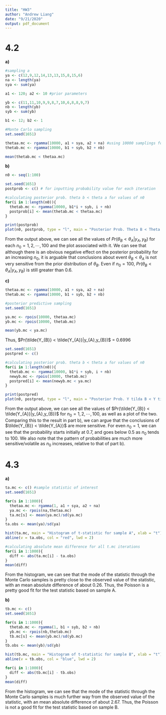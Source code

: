 ```yaml
---
title: "HW3"
author: "Andrew Liang"
date: "9/21/2020"
output: pdf_document
---
```


# 4.2

**a)**
```r
#sampling a
ya <- c(12,9,12,14,13,13,15,8,15,6)
na <- length(ya)
sya <- sum(ya)

a1 <- 120; a2 <- 10 #prior parameters 

yb <- c(11,11,10,9,9,8,7,10,6,8,8,9,7)
nb <- length(yb)
syb <- sum(yb)

b1 <- 12; b2 <- 1

#Monte Carlo sampling
set.seed(1651)

thetaa.mc <- rgamma(10000, a1 + sya, a2 + na) #using 10000 samplings for each theta
thetab.mc <- rgamma(10000, b1 + syb, b2 + nb)

mean(thetab.mc < thetaa.mc)
```

**b)**
```r
n0 <- seq(1:100)

set.seed(1651)
postprob <- c() # for inputting probability value for each iteration

#calculating posterior prob. theta b < theta a for values of n0
for(i in 1:length(n0)){
  thetab.mc <- rgamma(10000, b1*i + syb, i + nb)
  postprob[i] <- mean(thetab.mc < thetaa.mc)
}

print(postprob)
plot(n0, postprob, type = "l", main = "Posterior Prob. Theta B < Theta A", xlab = "n0", ylab = "Probability")
```

From the output above, we can see all the values of $Pr(\theta_{B} < \theta_{A}|y_{A},y_{B})$ for each $n_{0} = {1,2,\cdots,100}$ and the plot associated with it. We can see that although there is an obvious negative effect on the posterior probability for an increasing $n_{0}$, it is arguable that conclusions about event $\theta_{B} <\theta_{A}$ is not very sensitive from the prior distribution of $\theta_{B}$. Even if $n_{0} = 100$, $Pr(\theta_{B} < \theta_{A}|y_{A},y_{B})$ is still greater than 0.6.

**c)**
```r
thetaa.mc <- rgamma(10000, a1 + sya, a2 + na)
thetab.mc <- rgamma(10000, b1 + syb, b2 + nb)

#posterior predictive sampling
set.seed(1651)

ya.mc <- rpois(10000, thetaa.mc)
yb.mc <- rpois(10000, thetab.mc)

mean(yb.mc < ya.mc)
```
Thus, $Pr(\tilde{Y_{B}} < \tilde{Y_{A}}|y_{A},y_{B})$ = 0.6996

```r
set.seed(1651)
postpred <- c() 

#calculating posterior prob. theta b < theta a for values of n0
for(i in 1:length(n0)){
  thetab.mc <- rgamma(10000, b1*i + syb, i + nb)
  newyb.mc <- rpois(10000, thetab.mc)
  postpred[i] <- mean(newyb.mc < ya.mc)
}

print(postpred)
plot(n0, postpred, type = "l", main = "Posterior Prob. Y tilda B < Y tilda A", xlab = "n0", ylab = "Probability")
```
From the output above, we can see all the values of $Pr(\tilde{Y_{B}} < \tilde{Y_{A}}|y_{A},y_{B})$ for $n_{0} = 1,2,\cdots,100$, as well as a plot of the two. Comparing this to the result in part b), we can argue that the conclusions of $\tilde{Y_{B}} < \tilde{Y_{A}}$ are more sensitive. For even $n_{0} = 1$, we can see that the probability starts initially at 0.7, and goes below 0.5 as $n_{0}$ tends to 100. We also note that the pattern of probabilities are much more sensitive/volatile as $n_{0}$ increases, relative to that of part b).


# 4.3 

**a)**
```r
ta.mc <- c() #sample statistic of interest
set.seed(1651)

for(s in 1:1000){
  thetaa.mc <- rgamma(1, a1 + sya, a2 + na)
  ya.mc <- rpois(na,thetaa.mc)
  ta.mc[s] <- mean(ya.mc)/sd(ya.mc) 
}
ta.obs <- mean(ya)/sd(ya)

hist(ta.mc, main = "Histogram of t-statistic for sample A", xlab = "t")
abline(v = ta.obs, col = "red", lwd = 2)

#calculating absolute mean difference for all t.mc iterations
for(i in 1:1000){
  diff <- abs(ta.mc[i] - ta.obs)
}
mean(diff)
```
From the histogram, we can see that the mode of the statistic through the Monte Carlo samples is pretty close to the observed value of the statistic, with an mean absolute difference of about 0.26. Thus, the Poisson is a pretty good fit for the test statistic based on sample A.

**b)**
```r
tb.mc <- c()
set.seed(1651)

for(s in 1:1000){
  thetab.mc <- rgamma(1, b1 + syb, b2 + nb)
  yb.mc <- rpois(nb,thetab.mc)
  tb.mc[s] <- mean(yb.mc)/sd(yb.mc) 
}
tb.obs <- mean(yb)/sd(yb)

hist(tb.mc, main = "Histogram of t-statistic for sample B", xlab = "t")
abline(v = tb.obs, col = "blue", lwd = 2)

for(i in 1:1000){
  diff <- abs(tb.mc[i] - tb.obs)
}
mean(diff)
```

From the histogram, we can see that the mode of the statistic through the Monte Carlo samples is much further way from the observed value of the statistic, with an mean absolute difference of about 2.67. Thus, the Poisson is not a good fit for the test statistic based on sample B.